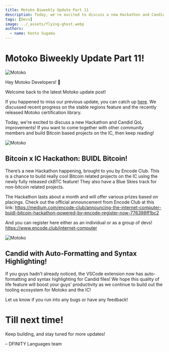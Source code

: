 ```yaml
---
title: Motoko Biweekly Update Part 11
description: Today, we're excited to discuss a new Hackathon and Candid QoL improvements! If you want to come together with other community members and build Bitcoin based projects on the IC, then keep reading!
tags: [Devs]
image: ../_assets/flying-ghost.webp
authors:
  - name: Kento Sugama
---
```


# Motoko Biweekly Update Part 11!
![Motoko](../_assets/flying-ghost.webp)

<head>
  <meta property="og:image"
        content={require('../_assets/flying-ghost.webp').default}/>
  <meta property="twitter:image"
        content={require('../_assets/flying-ghost.webp').default}/>
</head>

Hey Motoko Developers! 👋

Welcome back to the latest Motoko update post!

If you happened to miss our previous update, you can catch up [here](https://forum.dfinity.org/t/enhanced-stable-memory-and-certification-libraries-motoko-update-part-10/19262). We discussed recent progress on the stable regions feature and the recently released Motoko certification library.

Today, we're excited to discuss a new Hackathon and Candid QoL improvements! If you want to come together with other community members and build Bitcoin based projects on the IC, then keep reading!

![Motoko](../_assets/buidl-flyer.webp)
## Bitcoin x IC Hackathon: BUIDL Bitcoin!
There’s a new Hackathon happening, brought to you by Encode Club. This is a chance to build really cool Bitcoin related projects on the IC using the newly fully released ckBTC feature! They also have a Blue Skies track for non-bitcoin related projects.

The Hackathon lasts about a month and will offer various prizes based on placings. Check out the official announcement from Encode Club at this link:
https://medium.com/encode-club/announcing-the-internet-computer-buidl-bitcoin-hackathon-powered-by-encode-register-now-776398ff1bc2

And you can register here either as an individual or as a group of devs!
https://www.encode.club/internet-computer

![Motoko](../_assets/candid-autoformatting.webp)
## Candid with Auto-Formatting and Syntax Highlighting!
If you guys hadn’t already noticed, the VSCode extension now has auto-formatting and syntax highlighting for Candid files! We hope this quality of life feature will boost your guys’ productivity as we continue to build out the tooling ecosystem for Motoko and the IC!

Let us know if you run into any bugs or have any feedback!

# Till next time!
Keep building, and stay tuned for more updates!

– DFINITY Languages team

